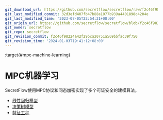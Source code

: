 ```yaml
---
git_download_url: https://github.com/secretflow/secretflow/raw/f2c46f98224a42f29bca20751a569bbfac39f750/docs/user_guide/mpc_ml/index.rst
git_last_modified_commit: 32d3efd407fb47b88a1077b939a4401898c4204e
git_last_modified_time: '2023-07-05T22:54:21+08:00'
git_origin_url: https://github.com/secretflow/secretflow/blob/f2c46f98224a42f29bca20751a569bbfac39f750/docs/user_guide/mpc_ml/index.rst
git_owner: secretflow
git_repo: secretflow
git_revision_commit: f2c46f98224a42f29bca20751a569bbfac39f750
git_revision_time: '2024-01-03T19:41:12+08:00'
---
```


:target{#mpc-machine-learning}

# MPC机器学习

SecretFlow使用MPC协议和同态加密实现了多个可证安全的建模算法。

<TableOfContents>


  - [线性回归模型](linear_model.mdx)
  - [决策树模型](decision_tree.mdx)
  - [特征工程](feature_eng.mdx)
</TableOfContents>
